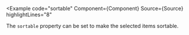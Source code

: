 
<Example
  code="sortable"
  Component={Component}
  Source={Source}
  highlightLines="8"
>
  The `sortable` property can be set to make the selected items sortable.
</Example>
